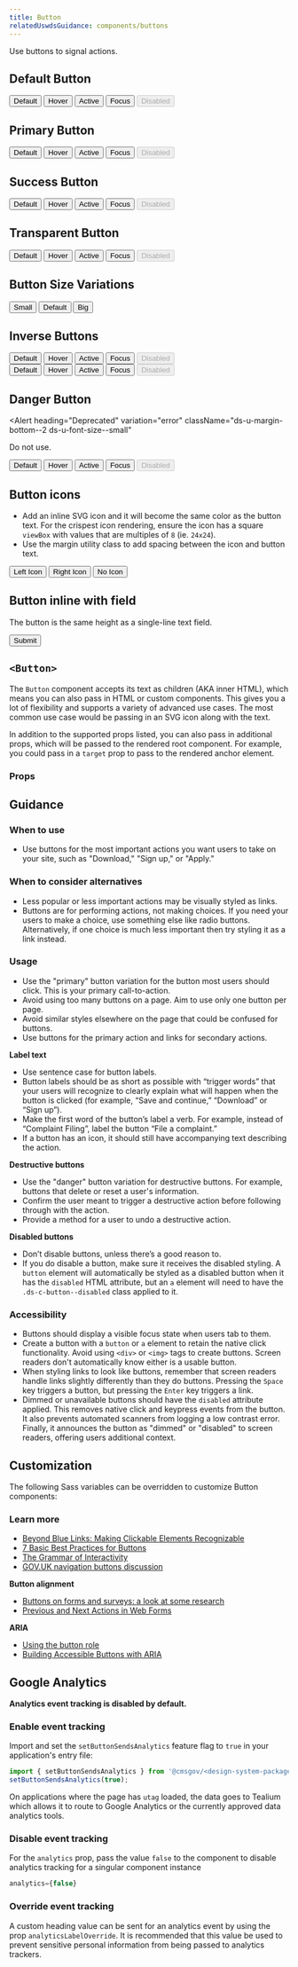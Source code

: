 ```yaml
---
title: Button
relatedUswdsGuidance: components/buttons
---
```



Use buttons to signal actions.

## Default Button

<EmbeddedExample>
  <div>
    <Button className="ds-u-margin-right--1">Default</Button>
    <Button className="ds-c-button--hover ds-u-margin-right--1">Hover</Button>
    <Button className="ds-c-button--active ds-u-margin-right--1">Active</Button>
    <Button className="ds-c-button--focus ds-u-margin-right--1">Focus</Button>
    <Button disabled>Disabled</Button>
  </div>
</EmbeddedExample>

## Primary Button

<EmbeddedExample>
  <div>
    <Button className="ds-u-margin-right--1" variation="primary">
      Default
    </Button>
    <Button className="ds-c-button--hover ds-u-margin-right--1" variation="primary">
      Hover
    </Button>
    <Button className="ds-c-button--active ds-u-margin-right--1" variation="primary">
      Active
    </Button>
    <Button className="ds-c-button--focus ds-u-margin-right--1" variation="primary">
      Focus
    </Button>
    <Button disabled variation="primary">
      Disabled
    </Button>
  </div>
</EmbeddedExample>

## Success Button

<EmbeddedExample>
  <div>
    <Button className="ds-u-margin-right--1" variation="success">
      Default
    </Button>
    <Button className="ds-c-button--hover ds-u-margin-right--1" variation="success">
      Hover
    </Button>
    <Button className="ds-c-button--active ds-u-margin-right--1" variation="success">
      Active
    </Button>
    <Button className="ds-c-button--focus ds-u-margin-right--1" variation="success">
      Focus
    </Button>
    <Button disabled variation="success">
      Disabled
    </Button>
  </div>
</EmbeddedExample>

## Transparent Button

<EmbeddedExample>
  <div>
    <Button className="ds-u-margin-right--1" variation="transparent">
      Default
    </Button>
    <Button className="ds-c-button--hover ds-u-margin-right--1" variation="transparent">
      Hover
    </Button>
    <Button className="ds-c-button--active ds-u-margin-right--1" variation="transparent">
      Active
    </Button>
    <Button className="ds-c-button--focus ds-u-margin-right--1" variation="transparent">
      Focus
    </Button>
    <Button disabled variation="transparent">
      Disabled
    </Button>
  </div>
</EmbeddedExample>

## Button Size Variations

<EmbeddedExample>
  <div>
    <Button className="ds-u-margin-right--1" size="small">
      Small
    </Button>
    <Button className="ds-u-margin-right--1">Default</Button>
    <Button className="ds-u-margin-right--1" size="big">
      Big
    </Button>
  </div>
</EmbeddedExample>

## Inverse Buttons

<EmbeddedExample>
  <div className="ds-u-fill--background-inverse ds-u-padding--2">
    <div className="ds-u-margin-bottom--2">
      <Button className="ds-u-margin-right--1" inversed>
        Default
      </Button>
      <Button className="ds-c-button--hover ds-u-margin-right--1" inversed>
        Hover
      </Button>
      <Button className="ds-c-button--active ds-u-margin-right--1" inversed>
        Active
      </Button>
      <Button className="ds-c-button--focus ds-u-margin-right--1" inversed>
        Focus
      </Button>
      <Button disabled inversed>
        Disabled
      </Button>
    </div>
    <div>
      <Button className="ds-u-margin-right--1" variation="transparent" inversed>
        Default
      </Button>
      <Button className="ds-c-button--hover ds-u-margin-right--1" variation="transparent" inversed>
        Hover
      </Button>
      <Button className="ds-c-button--active ds-u-margin-right--1" variation="transparent" inversed>
        Active
      </Button>
      <Button className="ds-c-button--focus ds-u-margin-right--1" variation="transparent" inversed>
        Focus
      </Button>
      <Button disabled variation="transparent" inversed>
        Disabled
      </Button>
    </div>
  </div>
</EmbeddedExample>

## Danger Button

<Alert
  heading="Deprecated"
  variation="error"
  className="ds-u-margin-bottom--2 ds-u-font-size--small"
>
  <p class="ds-c-alert__text">Do not use.</p>
</Alert>

<EmbeddedExample>
  <div>
    <Button className="ds-u-margin-right--1" variation="danger">
      Default
    </Button>
    <Button className="ds-c-button--hover ds-u-margin-right--1" variation="danger">
      Hover
    </Button>
    <Button className="ds-c-button--active ds-u-margin-right--1" variation="danger">
      Active
    </Button>
    <Button className="ds-c-button--focus ds-u-margin-right--1" variation="danger">
      Focus
    </Button>
    <Button disabled variation="danger">
      Disabled
    </Button>
  </div>
</EmbeddedExample>

## Button icons

- Add an inline SVG icon and it will become the same color as the button text. For the crispest icon rendering, ensure the icon has a square `viewBox` with values that are multiples of `8` (ie. `24x24`).
- Use the margin utility class to add spacing between the icon and button text.

<EmbeddedExample>
  <div>
    <Button className="ds-u-margin-right--1">
      <ArrowIcon direction="left" className="ds-u-margin-right--05" />
      Left Icon
    </Button>
    <Button className="ds-u-margin-right--1">
      Right Icon
      <ArrowIcon direction="right" className="ds-u-margin-left--05" />
    </Button>
    <Button>No Icon</Button>
  </div>
</EmbeddedExample>

## Button inline with field

The button is the same height as a single-line text field.

<EmbeddedExample>
  <div>
    <TextInput fieldClassName="ds-u-display--inline-block ds-u-margin-right--05" type="text" />
    <Button>Submit</Button>
  </div>
</EmbeddedExample>

## `<Button>`

The `Button` component accepts its text as children (AKA inner HTML), which
means you can also pass in HTML or custom components. This gives you a lot of
flexibility and supports a variety of advanced use cases. The most common use
case would be passing in an SVG icon along with the text.

In addition to the supported props listed, you can also pass in additional
props, which will be passed to the rendered root component. For example,
you could pass in a `target` prop to pass to the rendered anchor element.

<StorybookExample
  componentName="button"
  sourceFilePath="components/Button/Button.tsx"
  storyId="components-button--default"
/>

### Props

<PropTable componentName="Button" />

## Guidance

### When to use

- Use buttons for the most important actions you want users to take on your site, such as "Download," "Sign up," or "Apply."

### When to consider alternatives

- Less popular or less important actions may be visually styled as links.
- Buttons are for performing actions, not making choices. If you need your users to make a choice, use something else like radio buttons. Alternatively, if one choice is much less important then try styling it as a link instead.

### Usage

- Use the "primary" button variation for the button most users should click. This is your primary call-to-action.
- Avoid using too many buttons on a page. Aim to use only one button per page.
- Avoid similar styles elsewhere on the page that could be confused for buttons.
- Use buttons for the primary action and links for secondary actions.

**Label text**

- Use sentence case for button labels.
- Button labels should be as short as possible with “trigger words” that your users will recognize to clearly explain what will happen when the button is clicked (for example, “Save and continue,” “Download” or “Sign up”).
- Make the first word of the button’s label a verb. For example, instead of “Complaint Filing”, label the button “File a complaint.”
- If a button has an icon, it should still have accompanying text describing the action.

**Destructive buttons**

- Use the "danger" button variation for destructive buttons. For example, buttons that delete or reset a user's information.
- Confirm the user meant to trigger a destructive action before following through with the action.
- Provide a method for a user to undo a destructive action.

**Disabled buttons**

- Don’t disable buttons, unless there’s a good reason to.
- If you do disable a button, make sure it receives the disabled styling. A `button` element will automatically be styled as a disabled button when it has the `disabled` HTML attribute, but an `a` element will need to have the `.ds-c-button--disabled` class applied to it.

### Accessibility

- Buttons should display a visible focus state when users tab to them.
- Create a button with a `button` or `a` element to retain the native click functionality. Avoid using `<div>` or `<img>` tags to create buttons. Screen readers don't automatically know either is a usable button.
- When styling links to look like buttons, remember that screen readers handle links slightly differently than they do buttons. Pressing the `Space` key triggers a button, but pressing the `Enter` key triggers a link.
- Dimmed or unavailable buttons should have the `disabled` attribute applied. This removes native click and keypress events from the button. It also prevents automated scanners from logging a low contrast error. Finally, it announces the button as "dimmed" or "disabled" to screen readers, offering users additional context.

## Customization

The following Sass variables can be overridden to customize Button components:

<ComponentThemeOptions
  theme="core"
  componentname="button"
/>

### Learn more

- [Beyond Blue Links: Making Clickable Elements Recognizable](https://www.nngroup.com/articles/clickable-elements/)
- [7 Basic Best Practices for Buttons](http://www.uxmatters.com/mt/archives/2012/05/7-basic-best-practices-for-buttons.php)
- [The Grammar of Interactivity](http://www.uxbooth.com/articles/the-grammar-of-interactivity/)
- [GOV.UK navigation buttons discussion](https://paper.dropbox.com/doc/Navigation-buttons-continue-next-previous-ghLqL5a9Ostxxb3rvBhyO)

**Button alignment**

- [Buttons on forms and surveys: a look at some research](http://www.slideshare.net/cjforms/buttons-on-forms-and-surveys-a-look-at-some-research-2012)
- [Previous and Next Actions in Web Forms](https://www.lukew.com/ff/entry.asp?730=)

**ARIA**

- [Using the button role](https://developer.mozilla.org/en-US/docs/Web/Accessibility/ARIA/ARIA_Techniques/Using_the_button_role)
- [Building Accessible Buttons with ARIA](https://www.deque.com/blog/accessible-aria-buttons)

## Google Analytics

**Analytics event tracking is disabled by default.**

### Enable event tracking

Import and set the `setButtonSendsAnalytics` feature flag to `true` in your application's entry file:

```js
import { setButtonSendsAnalytics } from '@cmsgov/<design-system-package>';
setButtonSendsAnalytics(true);
```

On applications where the page has `utag` loaded, the data goes to Tealium which allows it to route to Google Analytics or the currently approved data analytics tools.

### Disable event tracking

For the `analytics` prop, pass the value `false` to the component to disable analytics tracking for a singular component instance

```js
analytics={false}
```

### Override event tracking

A custom heading value can be sent for an analytics event by using the prop `analyticsLabelOverride`. It is recommended that this value be used to prevent sensitive personal information from being passed to analytics trackers.
